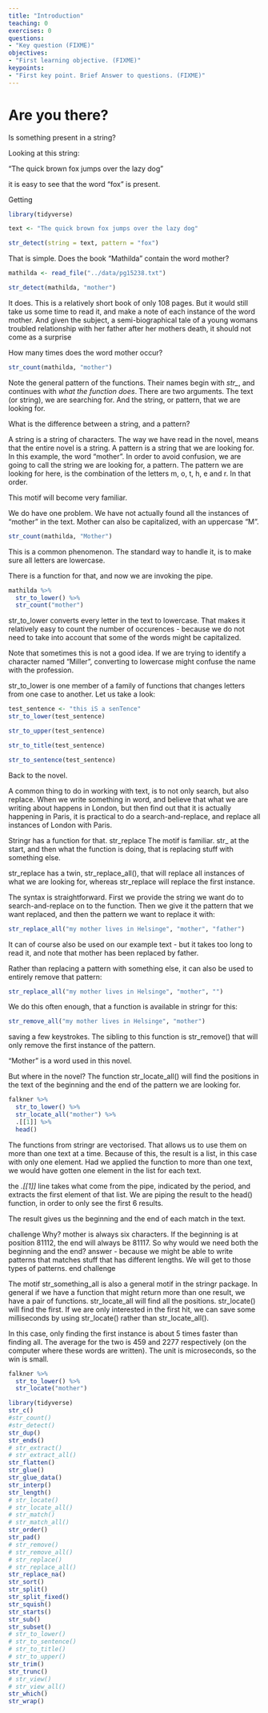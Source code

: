 ```yaml
---
title: "Introduction"
teaching: 0
exercises: 0
questions:
- "Key question (FIXME)"
objectives:
- "First learning objective. (FIXME)"
keypoints:
- "First key point. Brief Answer to questions. (FIXME)"
---
```


# Are you there?

Is something present in a string?

Looking at this string:

"The quick brown fox jumps over the lazy dog"

it is easy to see that the word "fox" is present.

Getting 

```r
library(tidyverse)

text <- "The quick brown fox jumps over the lazy dog"

str_detect(string = text, pattern = "fox")

```
That is simple. Does the book "Mathilda" contain the word mother?
```r
mathilda <- read_file("../data/pg15238.txt")

str_detect(mathilda, "mother")
```
It does. This is a relatively short book of only 108 pages. But it would still
take us some time to read it, and make a note of each instance of the word mother.
And given the subject, a semi-biographical tale of a young womans troubled 
relationship with her father after her mothers death, it should not come as a 
surprise

How many times does the word mother occur?

```r
str_count(mathilda, "mother")
```
Note the general pattern of the functions. Their names begin with *str_*, 
and continues with *what the function does*. There are two arguments. The 
text (or string), we are searching for. And the string, or pattern, that we are 
looking for.

What is the difference between a string, and a pattern?

A string is a string of characters. The way we have read in the novel, means that
the entire novel is a string. A pattern is a string that we are looking for. In
this example, the word "mother".
In order to avoid confusion, we are going to call the string we are looking for,
a pattern. The pattern we are looking for here, is the combination of the 
letters m, o, t, h, e and r. In that order. 



This motif will become very familiar.

We do have one problem. We have not actually found all the instances of 
"mother" in the text. Mother can also be capitalized, with an uppercase "M".

```r
str_count(mathilda, "Mother")
```

This is a common phenomenon. The standard way to handle it, is to make sure
all letters are lowercase. 

There is a function for that, and now we are invoking the pipe.
```r
mathilda %>% 
  str_to_lower() %>% 
  str_count("mother")
```
str_to_lower converts every letter in the text to lowercase. That makes it 
relatively easy to count the number of occurences - because we do not need to
take into account that some of the words might be capitalized.

Note that sometimes this is not a good idea. If we are trying to identify a 
character named "Miller", converting to lowercase might confuse the name with 
the profession.

str_to_lower is one member of a family of functions that changes letters from
one case to another. Let us take a look:

```r
test_sentence <- "this iS a senTence"
str_to_lower(test_sentence)
```
```r
str_to_upper(test_sentence)
```

```r
str_to_title(test_sentence)
```
```r
str_to_sentence(test_sentence)
```
Back to the novel.

A common thing to do in working with text, is to not only search, but also
replace. When we write something in word, and believe that what we are writing
about happens in London, but then find out that it is actually happening in 
Paris, it is practical to do a search-and-replace, and replace all instances
of London with Paris.

Stringr has a function for that.
str_replace
The motif is familiar. str_ at the start, and then what the function is doing,
that is replacing stuff with something else.

str_replace has a twin, str_replace_all(), that will replace all instances of
what we are looking for, whereas str_replace will replace the first instance.

The syntax is straightforward. First we provide the string we want do to 
search-and-replace on to the function. Then we give it the pattern that we want
replaced, and then the pattern we want to replace it with:

```r
str_replace_all("my mother lives in Helsinge", "mother", "father")
```
It can of course also be used on our example text - but it takes too long to 
read it, and note that mother has been replaced by father.

Rather than replacing a pattern with something else, it can also be used to
entirely remove that pattern:

```r
str_replace_all("my mother lives in Helsinge", "mother", "")
```
We do this often enough, that a function is available in stringr for this:

```r
str_remove_all("my mother lives in Helsinge", "mother")
```
saving a few keystrokes. The sibling to this function is str_remove() that 
will only remove the first instance of the pattern.


"Mother" is a word used in this novel.

But where in the novel? The function str_locate_all() will find the positions
in the text of the beginning and the end of the pattern we are looking for.

```r
falkner %>% 
  str_to_lower() %>% 
  str_locate_all("mother") %>% 
  .[[1]] %>% 
  head()
```

The functions from stringr are vectorised. That allows us to use them on
more than one text at a time. Because of this, the result is a list, in this case
with only one element. Had we applied the function to more than one text, we 
would have gotten one element in the list for each text.

the *.[[1]]* line takes what come from the pipe, indicated by the period, and
extracts the first element of that list. We are piping the result to the head()
function, in order to only see the first 6 results.

The result gives us the beginning and the end of each match in the text.

challenge
Why? mother is always six characters. If the beginning is at position 81112,
the end will always be 81117. So why would we need both the beginning and the 
end?
answer - because we might be able to write patterns that matches stuff that has different
lengths. We will get to those types of patterns.
end challenge

The motif str_something_all is also a general motif in the stringr package.
In general if we have a function that might return more than one result, we 
have a pair of functions. str_locate_all will find all the positions. 
str_locate() will find the first. If we are only interested in the first hit,
we can save some milliseconds by using str_locate() rather than str_locate_all().

In this case, only finding the first instance is about 5 times faster than 
finding all. The average for the two is 459 and 2277 respectively (on the computer
where these words are written). The unit is microseconds, so the win is small.

```r
falkner %>% 
  str_to_lower() %>% 
  str_locate("mother")
```



```r
library(tidyverse)
str_c()
#str_count()
#str_detect()
str_dup()
str_ends()
# str_extract()
# str_extract_all()
str_flatten()
str_glue()
str_glue_data()
str_interp()
str_length()
# str_locate()
# str_locate_all()
# str_match()
# str_match_all()
str_order()
str_pad()
# str_remove()
# str_remove_all()
# str_replace()
# str_replace_all()
str_replace_na()
str_sort()
str_split()
str_split_fixed()
str_squish()
str_starts()
str_sub()
str_subset()
# str_to_lower()
# str_to_sentence()
# str_to_title()
# str_to_upper()
str_trim()
str_trunc()
# str_view()
# str_view_all()
str_which()
str_wrap()
```

